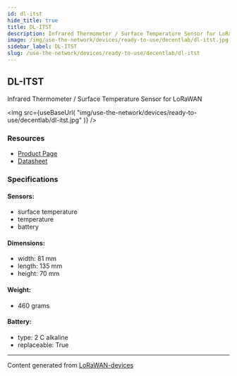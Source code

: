 ```yaml
---
id: dl-itst
hide_title: true
title: DL-ITST
description: Infrared Thermometer / Surface Temperature Sensor for LoRaWAN
image: /img/use-the-network/devices/ready-to-use/decentlab/dl-itst.jpg
sidebar_label: DL-ITST
slug: /use-the-network/devices/ready-to-use/decentlab/dl-itst
---
```



## DL-ITST

Infrared Thermometer / Surface Temperature Sensor for LoRaWAN

<img
src={useBaseUrl(
"img/use-the-network/devices/ready-to-use/decentlab/dl-itst.jpg"
)}
/>

### Resources

- [Product Page](https://www.decentlab.com/products/infrared-thermometer-/-surface-temperature-sensor-for-lorawan)
- [Datasheet](https://cdn.decentlab.com/download/datasheets/Decentlab-DL-ITST-datasheet.pdf)

### Specifications

#### Sensors:
- surface temperature
- temperature
- battery
#### Dimensions:
- width: 81 mm
- length: 135 mm
- height: 70 mm
#### Weight: 
- 460 grams
#### Battery: 
- type: 2 C alkaline
- replaceable: True



---
Content generated from [LoRaWAN-devices](https://github.com/TheThingsNetwork/lorawan-devices)